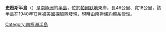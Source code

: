 {{coord|74|25|S|61|15|W|display=title}}

'''史密斯半島'''（{{lang-en|Smith Peninsula}}）是[[南極洲|南極洲]]的[[半島|半島]]，位於[[帕爾默地|帕爾默地]]東岸，長46公里、寬18公里，該半島在1940年12月被[[美國|美國]]探險隊發現，現時由[[南極條約體系|南極條約體系]]管理。

{{Antarctica-geo-stub}}
[[Category:南極洲半島|Category:南極洲半島]]